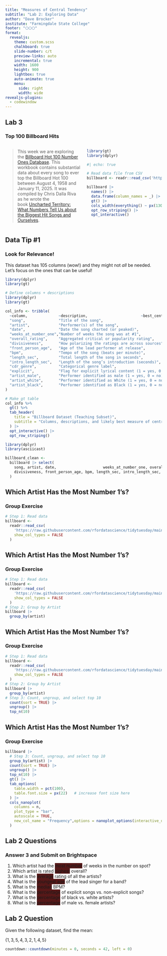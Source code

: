 ```yaml
---
title: "Measures of Central Tendency"
subtitle: "Lab 2: Exploring Data"
author: "Dave Brocker"
institute: "Farmingdale State College"
footer: "⬡⬡⬡"
format:
  revealjs:
    theme: custom.scss
    chalkboard: true
    slide-number: c/t
    preview-links: auto
    incremental: true   
    width: 1600
    height: 900
    lightbox: true
    auto-animate: true
    menu:
      side: right
      width: wide
revealjs-plugins:
  - codewindow
---
```


## Lab 3

### Top 100 Billboard Hits

::::: columns
::: {.column width="50%"}
> This week we are exploring the [Billboard Hot 100 Number Ones Database](https://docs.google.com/spreadsheets/d/1j1AUgtMnjpFTz54UdXgCKZ1i4bNxFjf01ImJ-BqBEt0/edit?gid=1974823090#gid=1974823090). This workbook contains substantial data about every song to ever top the Billboard Hot 100 between August 4, 1958 and January 11, 2025. It was compiled by Chris Dalla Riva as he wrote the book [Uncharted Territory: What Numbers Tell Us about the Biggest Hit Songs and Ourselves](https://bio.site/uncharted_territory).
:::

::: {.column width="50%"}
```r
library(gt)
library(dplyr)

#| echo: true

# Read data file from CSV
billboard <- readr::read_csv('https://raw.githubusercontent.com/rfordatascience/tidytuesday/main/data/2025/2025-08-26/billboard.csv')

billboard |> 
  names() |> 
  data.frame(column_names = _) |> 
  gt() |> 
  cols_width(everything() ~ px(130)) |> 
  opt_row_striping() |> 
  opt_interactive()
```
:::
:::::

## Data Tip #1

### Look for Relevance!

This dataset has 105 columns (wow!) and they might not *all* be needed. Let's focus on the ones that can be useful!

```r

library(dplyr)
library(gt)

# Define columns + descriptions
library(dplyr)
library(gt)

col_info <- tribble(
  ~column,              ~description,                        ~best_central_tendency,
  "song",               "Title of the song",                               "Mode (most common category)",
  "artist",             "Performer(s) of the song",                        "Mode (most common category))",
  "date",               "Date the song charted (or peaked)",               "Mode (most common category))",
  "weeks_at_number_one","Number of weeks the song was at #1",              "Median (resistant to outliers like very long runs)",
  "overall_rating",     "Aggregated critical or popularity rating",        "Mean (assume roughly normal distribution)",
  "divisiveness",       "How polarizing the ratings are across sources",   "Mean or Median (depends on skewness)",
  "front_person_age",   "Age of the lead performer at release",            "Mean (if approx. normal), Median (if skewed)",
  "bpm",                "Tempo of the song (beats per minute)",            "Mean (usually symmetric, but check for outliers)",
  "length_sec",         "Total length of the song in seconds",             "Median (long songs can skew the mean)",
  "intro_length_sec",   "Length of the song’s introduction (seconds)",     "Median (often skewed by outliers)",
  "cdr_genre",          "Categorical genre label",                         "Mode (most common genre)",
  "explicit",           "Flag for explicit lyrical content (1 = yes, 0 = no)", "Mode (most common category)",
  "artist_male",        "Performer identified as male (1 = yes, 0 = no)",  "Mode (most common category)",
  "artist_white",       "Performer identified as White (1 = yes, 0 = no)", "Mode (most common category)",
  "artist_black",       "Performer identified as Black (1 = yes, 0 = no)", "Mode (most common category)"
)

# Make gt table
col_info %>%
  gt() %>%
  tab_header(
    title = "Billboard Dataset (Teaching Subset)",
    subtitle = "Columns, descriptions, and likely best measure of central tendency"
  ) |> 
  opt_interactive() |> 
  opt_row_striping()
```

```r
library(dplyr)
library(asciicast)

billboard_clean <- 
  billboard |> select(
    song, artist, date,                     weeks_at_number_one, overall_rating, 
    divisiveness, front_person_age, bpm, length_sec, intro_length_sec, cdr_genre,                  explicit,                   artist_male, artist_white, artist_black
  )
```

## Which Artist Has the Most Number 1's?

### Group Exercise

``` .r
# Step 1: Read data
billboard <- 
  readr::read_csv(
    'https://raw.githubusercontent.com/rfordatascience/tidytuesday/main/data/2025/2025-08-26/billboard.csv',
    show_col_types = FALSE
  )
```

## Which Artist Has the Most Number 1's?

### Group Exercise

``` .r
# Step 1: Read data
billboard <- 
  readr::read_csv(
    'https://raw.githubusercontent.com/rfordatascience/tidytuesday/main/data/2025/2025-08-26/billboard.csv',
    show_col_types = FALSE
  )
# Step 2: Group by Artist
billboard |> 
  group_by(artist)
```

## Which Artist Has the Most Number 1's?

### Group Exercise

``` r
# Step 1: Read data
billboard <- 
  readr::read_csv(
    'https://raw.githubusercontent.com/rfordatascience/tidytuesday/main/data/2025/2025-08-26/billboard.csv',
    show_col_types = FALSE
  )
# Step 2: Group by Artist
billboard |> 
  group_by(artist)
# Step 3: Count, ungroup, and select top 10
  count(sort = TRUE) |> 
  ungroup() |> 
  top_n(10)  
```

## Which Artist Has the Most Number 1's?

### Group Exercise

```r
billboard |> 
  # Step 3: Count, ungroup, and select top 10
  group_by(artist) |> 
  count(sort = TRUE) |> 
  ungroup() |> 
  top_n(10) |> 
  gt() |> 
  tab_options(
    table.width = pct(100),
    table.font.size = px(22)   # increase font size here
  ) |> 
  cols_nanoplot(
    columns = n, 
    plot_type = "bar",
    autoscale = TRUE,
    new_col_name = "Frequency",options = nanoplot_options(interactive_data_values = FALSE)
  )
```

## Lab 2 Questions

### Answer 3 and Submit on Brightspace

1.  Which artist had the [most number]{style="background-color: #561818;"} of weeks in the number on spot?
2.  Which artist is rated [highest]{style="background-color: #561818;"} overall?
3.  What is the [average]{style="background-color: #561818;"} rating of all the artists?
4.  What is the [youngest age]{style="background-color: #561818;"} of the lead singer for a band?
5.  What is the [median]{style="background-color: #561818;"} BPM?
6.  What is the [percentage]{style="background-color: #561818;"} of explicit songs vs. non-explicit songs?
7.  What is the [percentage]{style="background-color: #561818;"} of black vs. white artists?
8.  What is the [percentage]{style="background-color: #561818;"} of male vs. female artists?

## Lab 2 Question

Given the following dataset, find the mean:

$\{1,3,5,4,3,2,1,4,5\}$

```r
countdown::countdown(minutes = 0, seconds = 42, left = 0)
```